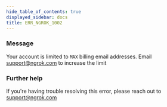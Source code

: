 ```yaml
---
hide_table_of_contents: true
displayed_sidebar: docs
title: ERR_NGROK_1002
---
```


### Message

Your account is limited to `MAX` billing email addresses. Email support@ngrok.com to increase the limit

### Further help

If you're having trouble resolving this error, please reach out to [support@ngrok.com](mailto:support@ngrok.com?subject=Help%20with%20ERR_NGROK_1002)
